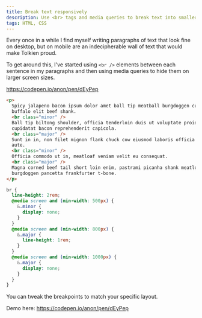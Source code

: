 ```yaml
---
title: Break text responsively
description: Use <br> tags and media queries to break text into smaller paragraphs on smaller screens
tags: HTML, CSS
---
```


Every once in a while I find myself writing paragraphs of text that look fine on desktop, but on mobile are an indecipherable wall of text that would make Tolkien proud.

To get around this, I've started using `<br />` elements between each sentence in my paragraphs and then using media queries to hide them on larger screen sizes.

https://codepen.io/anon/pen/dEyPep

```html numbered
<p>
  Spicy jalapeno bacon ipsum dolor amet ball tip meatball burgdoggen cupim
  buffalo elit beef shank.
  <br class="minor" />
  Ball tip biltong shoulder, officia tenderloin duis ut voluptate proident
  cupidatat bacon reprehenderit capicola.
  <br class="major" />
  Sunt in in, non filet mignon flank chuck cow eiusmod laboris officia alcatra
  aute.
  <br class="minor" />
  Officia commodo ut in, meatloaf veniam velit eu consequat.
  <br class="major" />
  Magna corned beef tail short loin enim, pastrami picanha shank meatloaf in
  burgdoggen pancetta frankfurter t-bone.
</p>
```

```scss numbered
br {
  line-height: 2rem;
  @media screen and (min-width: 500px) {
    &.minor {
      display: none;
    }
  }
  @media screen and (min-width: 800px) {
    &.major {
      line-height: 1rem;
    }
  }
  @media screen and (min-width: 1000px) {
    &.major {
      display: none;
    }
  }
}
```

You can tweak the breakpoints to match your specific layout.

Demo here: https://codepen.io/anon/pen/dEyPep
